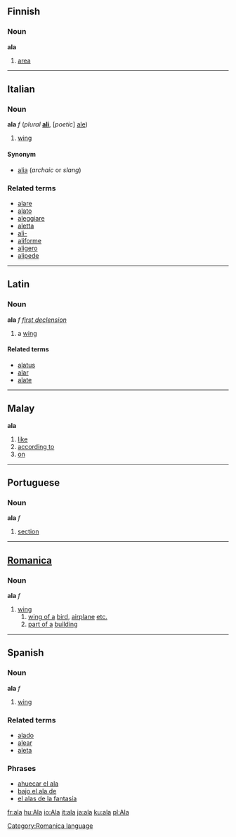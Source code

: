 ==Finnish==
===Noun===
'''ala'''

#[[area]]

----

==Italian==
===Noun===
'''ala''' ''f'' (''plural'' '''[[ali]]''', [''poetic''] [[ale]]) <!--this is the only plural; the plural is irregular-->

# [[wing]]

====Synonym====
*[[alia]] (''archaic'' or ''slang'')

===Related terms===
*[[alare]]
*[[alato]]
*[[aleggiare]]
*[[aletta]]
*[[ali-]]
*[[aliforme]]
*[[aligero]]
*[[alipede]]

----

==Latin==
===Noun===
'''ala''' ''f'' ''[[Wiktionary Appendix:Latin first declension|first declension]]''

#a [[wing]]

====Related terms====
*[[alatus]]
*[[alar]]
*[[alate]]

----

==Malay==
'''ala'''

# [[like]]
# [[according to]]
# [[on]]

----

==Portuguese==
===Noun===
'''ala''' ''f''

# [[section]]

----

==[[Romanica]]==
[[Category:Romanica language]]
===Noun===
'''ala''' ''f''

#[[wing]] 
## [[wing of a]] [[bird]], [[airplane]] [[etc.]] 
## [[part of a]] [[building]]

----

==Spanish==
===Noun===
'''ala''' ''f''

# [[wing]]

===Related terms===
*[[alado]]
*[[alear]]
*[[aleta]]

===Phrases===
*[[ahuecar el ala]]
*[[bajo el ala de]]
*[[el alas de la fantasía]]

[[fr:ala]]
[[hu:Ala]]
[[io:Ala]]
[[it:ala]]
[[ja:ala]]
[[ku:ala]]
[[pl:Ala]]